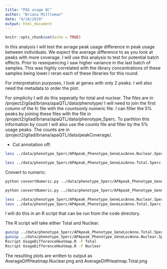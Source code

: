 ```yaml
---
title: "PAS usage QC"
author: "Briana Mittleman"
date: "4/18/2019"
output: html_document
---
```


```r
knitr::opts_chunk$set(echo = TRUE)
```

In this analysis I will test the avrage peak usage difference in peak usage between individuals. We expect the average difference to as you look at peaks with more coverage. I will use this analysis to test for potential batch effects. Prior to resequencing I saw higher variance in the last batch of samples. This was highly correlated with the library concentrations of these samples being lower.I reran each of these libraries for this round.  

For interpretation purposes, I look at genes with only 2 peaks. I will also need the metadata to order the plot.

For simplicity I will do this seperatly for total and nuclear. The files are in /project2/gilad/briana/apaQTL/data/phenotype/ I will need to join the first column of the fc file with the countsonly numeric file. I can filter the 5% peaks by joining these files with the file in /project2/gilad/briana/apaQTL/data/phenotype_5perc. To partition this information by count I will also use the counts file and filter by the 5% usage peaks. The counts are in /project2/gilad/briana/apaQTL/data/peakCoverage/. 


* Cut annotation off:  

```bash
less ../data/phenotype_5perc/APApeak_Phenotype_GeneLocAnno.Nuclear.5perc.fc.gz |sed  '1d'| cut -f 2- -d " "> ../data/phenotype_5perc/APApeak_Phenotype_GeneLocAnno.Nuclear.5perc.Counts

less ../data/phenotype_5perc/APApeak_Phenotype_GeneLocAnno.Total.5perc.fc.gz | cut -f 2- -d " " |sed  '1d'> ../data/phenotype_5perc/APApeak_Phenotype_GeneLocAnno.Total.5perc.Counts
```

Cnnvert to numeric: 

```bash
python convertNumeric.py ../data/phenotype_5perc/APApeak_Phenotype_GeneLocAnno.Nuclear.5perc.Counts  ../data/phenotype_5perc/APApeak_Phenotype_GeneLocAnno.Nuclear.5perc.CountsNumeric

python convertNumeric.py ../data/phenotype_5perc/APApeak_Phenotype_GeneLocAnno.Total.5perc.Counts  ../data/phenotype_5perc/APApeak_Phenotype_GeneLocAnno.Total.5perc.CountsNumeric
```

```bash
less ../data/phenotype_5perc/APApeak_Phenotype_GeneLocAnno.Nuclear.5perc.fc.gz |sed  '1d'| cut -f1 -d " " > ../data/phenotype_5perc/NuclearPeaks5PercId.txt
less ../data/phenotype_5perc/APApeak_Phenotype_GeneLocAnno.Total.5perc.fc.gz |sed  '1d'| cut -f1 -d " " > ../data/phenotype_5perc/TotalPeaks5PercId.txt

```
I will do this in an R script that can be run from the code directory.  

The R script will take either Total and Nuclear.  

```bash
gunzip ../data/phenotype_5perc/APApeak_Phenotype_GeneLocAnno.Total.5perc.fc.gz
gunzip ../data/phenotype_5perc/APApeak_Phenotype_GeneLocAnno.Nuclear.5perc.fc.gz
Rscript UsageDifferenceHeatmap.R -F Total
Rscript UsageDifferenceHeatmap.R -F Nuclear
```

The resulting plots are written to output as AverageDiffHeatmap.Nuclear.png and AverageDiffHeatmap.Total.png  

